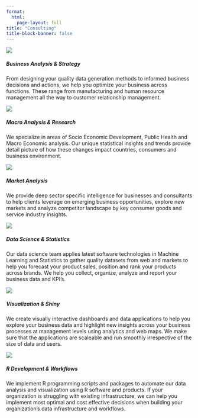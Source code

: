 ```yaml
---
format:
  html:
    page-layout: full
title: "Consulting"
title-block-banner: false
---
```


::: {#consult .grid}

::: {.consulting .g-col-4}

<img src="images/services/business-analysis-strategy.png" class = "card-img-top"/>

<h5 class = "card-title">Business Analysis & Strategy</h5>

<p class = "card-text">From designing your quality data generation methods to informed business decisions and actions, we help you optimize your business across functions. These range from manufacturing and human resource management all the way to customer relationship management.</p>

:::

::: {.consulting .g-col-4}

<img src="images/services/Macro-Analysis-Research.png" class="card-img-top"/>

<h5 class="card-title">Macro Analysis & Research</h5>

<p class="card-text">We specialize in areas of Socio Economic Development, Public Health and Macro Economic analysis. Our unique statistical insights and trends provide detail picture of how these changes impact countries, consumers and business environment.</p>

:::

::: {.consulting .g-col-4}

<img src="images/services/market-analysis.png" class="card-img-top"/>

<h5 class="card-title">Market Analysis</h5>

<p class="card-text">We provide deep sector specific intelligence for businesses and consultants to help clients leverage on emerging business opportunities, explore new markets and analyze competitor landscape by key consumer goods and service industry insights.</p>

:::

::: {.consulting .g-col-4}

<img src="images/services/datascience.png" class="card-img-top"/>

<h5 class="card-title">Data Science & Statistics</h5>

<p class="card-text">Our data science team applies latest software technologies in Machine Learning and Statistics to gather quality datasets from web and markets to help you forecast your product sales, position and rank your products across brands. We help you collect, organize, analyze and report your business data and KPI's.</p>

:::

::: {.consulting .g-col-4}

<img src="images/services/visualization&amp;shiny.png" class="card-img-top"/>

<h5 class="card-title">Visualization & Shiny</h5>

<p class="card-text">We create visually interactive dashboards and data applications to help you explore your business data and highlight new insights across your business processes at management levels using analytics and web maps. We make sure that the applications are scaleable and run smoothly irrespective of the size of data and users.</p>

:::

::: {.consulting .g-col-4}
<img src="images/services/workflow.png" class="card-img-top"/>

<h5 class="card-title">R Development & Workflows</h5>

<p class="card-text">We implement R programming scripts and packages to automate our data analysis and visualization using R software and products. If your organization is struggling with existing infrastructure, we can help you implement most optimal and cost effective decisions when building your organization's data infrastructure and workflows.</p>
:::
:::
